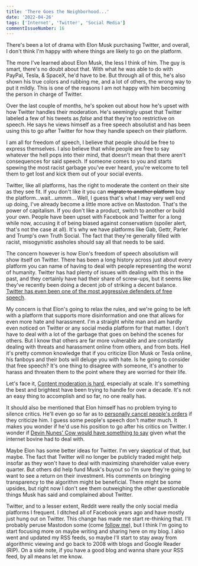 ```yaml
---
title: 'There Goes the Neighborhood...'
date: '2022-04-26'
tags: ['Internet', 'Twitter', 'Social Media']
commentIssueNumber: 16
---
```


There's been a lot of drama with Elon Musk purchasing Twitter, and overall, I don't think I'm happy with where things are likely to go on the platform.

The more I've learned about Elon Musk, the less I think of him. The guy is smart, there's no doubt about that. With what he was able to do with PayPal, Tesla, & SpaceX, he'd have to be. But through all of this, he's also shown his true colors and rubbing me, and a lot of others, the wrong way to put it mildly. This is one of the reasons I am not happy with him becoming the person in charge of Twitter.

Over the last couple of months, he's spoken out about how he's upset with how Twitter handles their moderation. He's seemingly upset that Twitter labeled a few of his tweets as *false* and that they're too restrictive on speech. He says he views himself as a free speech absolutist and has been using this to go after Twitter for how they handle speech on their platform.

I am all for freedom of speech, I believe that people should be free to express themselves. I also believe that while people are free to say whatever the hell pops into their mind, that doesn't mean that there aren't consequences for said speech. If someone comes to you and starts spewing the most racist garbage you've ever heard, you're welcome to tell them to get lost and kick them out of your social events.

Twitter, like all platforms, has the right to moderate the content on their site as they see fit. If you don't like it you can ~~migrate to another platform~~ buy the platform...wait...ummm... Well, I guess that's what I may very well end up doing, I've already become a little more active on Mastodon. That's the power of capitalism. If you don't like a product, switch to another or build your own. People have been upset with Facebook and Twitter for a long while now, accusing it of being biased against conservatism (spoiler alert, that's not the case at all). It's why we have platforms like Gab, Gettr, Parler and Trump's own Truth Social. The fact that they're generally filled with racist, misogynistic assholes should say all that needs to be said.

The concern however is how Elon's freedom of speech absolutism will show itself on Twitter. There has been a long history across just about every platform you can name of having to deal with people representing the worst of humanity. Twitter has had plenty of issues with dealing with this in the past, and they certainly have had their share of screw-ups, but it seems like they've recently been doing a decent job of striking a decent balance. <a href="https://www.techdirt.com/2022/04/26/twitters-legal-team-has-been-an-aggressive-defender-of-free-speech-will-that-continue-under-musk/" target="_blank" rel="noreferrer nofollow">Twitter has even been one of the most aggressive defenders of free speech</a>.

My concern is that Elon's going to relax the rules, and we're going to be left with a platform that supports more disinformation and one that allows for even more hate and harassment. I'm a straight white man and am hardly even noticed on Twitter or any social media platform for that matter. I don't have to deal with a lot of the garbage that goes on behind the scenes for others. But I know that others are far more vulnerable and are constantly dealing with threats and harassment online from others, and from bots. Hell it's pretty common knowledge that if you criticize Elon Musk or Tesla online, his fanboys and their bots will deluge you with hate. Is he going to consider that free speech? It's one thing to disagree with someone, it's another to harass and threaten them to the point where they are worried for their life.

Let's face it, <a href="https://www.techdirt.com/2019/11/20/masnicks-impossibility-theorem-content-moderation-scale-is-impossible-to-do-well/" target="_blank" rel="noreferrer nofollow">Content moderation is hard</a>, especially at scale. It's something the best and brightest have been trying to handle for over a decade. It's not an easy thing to accomplish and so far, no one really has.

It should also be mentioned that Elon himself has no problem trying to silence critics. He'll even go so far as to  <a href="https://www.theguardian.com/technology/2016/feb/03/elon-musk-blogger-tesla-motors-model-x" target="_blank" rel="noreferrer nofollow">personally cancel people's orders</a> if they criticize him. I guess some people's speech don't matter much. It makes you wonder if he'd use his position to go after his critics on Twitter. I wonder if <a href="https://www.techdirt.com/2019/03/19/rep-devin-nunes-sues-internet-cow-saying-mean-things-about-him-online/" target="_blank" rel="noreferrer nofollow">Devin Nunes' Cow would have something to say</a> given what the internet bovine had to deal with.

Maybe Elon has some better ideas for Twitter. I'm very skeptical of that, but maybe. The fact that Twitter will no longer be publicly traded might help insofar as they won't have to deal with maximizing shareholder value every quarter. But others did help fund Musk's buyout so I'm sure they're going to want to see a return on their investment. His comments on bringing transparency to the algorithm might be beneficial. There might be some upsides, but right now I don't see them outweighing the other questionable things Musk has said and complained about Twitter.

Twitter, and to a lesser extent, Reddit were really the only social media platforms I frequent. I ditched all of Facebook years ago and have mostly just hung out on Twitter. This change has made me start re-thinking that. I'll probably peruse Mastodon some (come <a href="https://mastodon.social/web/@kpwags" target="_blank" rel="noreferrer nofollow">follow me</a>), but I think I'm going to start focusing more on maybe writing and sharing here on my blog. I also went and updated my RSS feeds, so maybe I'll start to stay away from algorithmic viewing and go back to 2008 with blogs and Google Reader (RIP). On a side note, if you have a good blog and wanna share your RSS feed, by all means let me know.